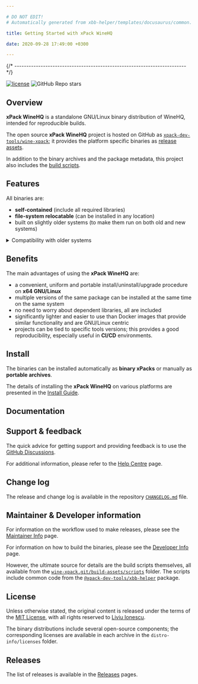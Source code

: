 ```yaml
---

# DO NOT EDIT!
# Automatically generated from xbb-helper/templates/docusaurus/common.

title: Getting Started with xPack WineHQ

date: 2020-09-28 17:49:00 +0300

---
```



{/* ------------------------------------------------------------------------ */}

[![license](https://img.shields.io/github/license/xpack-dev-tools/wine-xpack)](https://github.com/xpack-dev-tools/wine-xpack/blob/xpack/LICENSE)
![GitHub Repo stars](https://img.shields.io/github/stars/xpack-dev-tools/wine-xpack)

## Overview







  
  
  




**xPack WineHQ** is a standalone
GNU/Linux
binary distribution of WineHQ,
intended for reproducible builds.

<Overview/>

The open source **xPack WineHQ** project is hosted on GitHub as
[`xpack-dev-tools/wine-xpack`](https://github.com/xpack-dev-tools/wine-xpack);
it provides the platform specific binaries as
[release assets](https://github.com/xpack-dev-tools/wine-xpack/releases).

In addition to the binary archives and the package metadata,
this project also includes the
[build scripts](https://github.com/xpack-dev-tools/wine-xpack/tree/xpack/build-assets/scripts).

<UpgradeNotice/>

## Features

All binaries are:

- **self-contained** (include all required libraries)
- **file-system relocatable** (can be installed in any location)
- built on slightly older systems (to make them run on both old and new systems)

<details>
<summary>Compatibility with older systems</summary>

Given that most operating systems maintain significant compatibility
with older versions, building an application on an older system ensures
that the same binary can run on newer versions. Conversely, building an
application on a newer system may utilize library features that are
not available in older versions, making backward compatibility less
feasible.

</details>

## Benefits

The main advantages of using the **xPack WineHQ** are:



  
  
  
  
  
  


- a convenient, uniform and portable install/uninstall/upgrade
  procedure on **x64 GNU/Linux**
- multiple versions of the same package can be installed at the same time on
  the same system
- no need to worry about dependent libraries, all are included
- significantly lighter and easier to use than Docker images that provide
  similar functionality and are GNU/Linux centric
- projects can be tied to specific tools versions; this provides a good
  reproducibility, especially useful in **CI/CD** environments.

<Compatibility/>

## Install

The binaries can be installed automatically as **binary xPacks** or manually as
**portable archives**.

The details of installing the **xPack WineHQ** on various platforms are
presented in the
[Install Guide](/docs/install/).

## Documentation

<Documentation/>

<ReleaseSchedule/>

## Support & feedback

The quick advice for getting support and providing feedback is to use the
[GitHub Discussions](https://github.com/xpack-dev-tools/wine-xpack/discussions/).

For additional information, please refer to the
[Help Centre](/docs/support/) page.

## Change log

The release and change log is available in the repository
[`CHANGELOG.md`](https://github.com/xpack-dev-tools/wine-xpack/blob/xpack/CHANGELOG.md) file.

## Maintainer & Developer information

For information on the workflow used to make releases, please see the
[Maintainer Info](/docs/maintainer/) page.

For information on how to build the binaries, please see the
[Developer Info](/docs/developer/) page.

However, the ultimate source for details are the build scripts themselves,
all available from the
[`wine-xpack.git/build-assets/scripts`](https://github.com/xpack-dev-tools/wine-xpack/tree/xpack/build-assets/scripts/)
folder. The scripts include common code from the [`@xpack-dev-tools/xbb-helper`](https://github.com/xpack-dev-tools/xbb-helper-xpack) package.

## License

Unless otherwise stated, the original content is released under the terms of the
[MIT License](https://opensource.org/licenses/mit/),
with all rights reserved to
[Liviu Ionescu](https://github.com/ilg-ul).

The binary distributions include several open-source components; the
corresponding licenses are available in each archive in the
`distro-info/licenses` folder.

## Releases

The list of releases is available in the [Releases](/docs/releases/) pages.

<More/>
